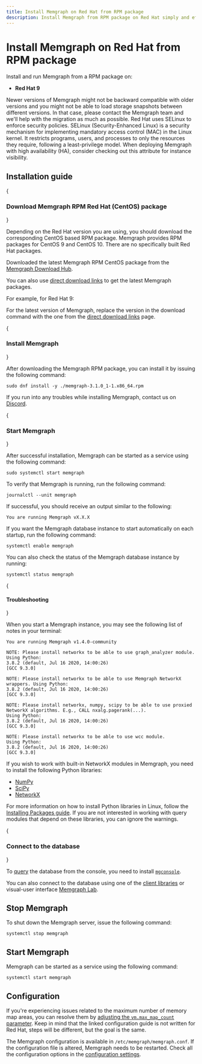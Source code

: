 ```yaml
---
title: Install Memgraph on Red Hat from RPM package
description: Install Memgraph from RPM package on Red Hat simply and efficiently using our documentation. 
---
```



# Install Memgraph on Red Hat from RPM package

Install and run Memgraph from a RPM package on: 
  - **Red Hat 9**

<Callout type="warning"> 
Newer versions of Memgraph might not be backward
compatible with older versions and you might not be able to load storage
snapshots between different versions. In that case, please contact the Memgraph
team and we'll help with the migration as much as possible.
 </Callout>

<Callout type="warning"> 
Red Hat uses SELinux to enforce security policies.
SELinux (Security-Enhanced Linux) is a security mechanism for implementing mandatory access control (MAC) in the Linux kernel.
It restricts programs, users, and processes to only the resources they require, following a least-privilege model.
When deploying Memgraph with high availability (HA), consider checking out this attribute for instance visibility.
 </Callout>

## Installation guide

<Steps>

{<h3 className="custom-header">Download Memgraph RPM Red Hat (CentOS) package</h3>}

Depending on the Red Hat version you are using, you should download the corresponding CentOS based RPM package. Memgraph provides RPM packages for CentOS 9 and CentOS 10. 
There are no specifically built Red Hat packages. 

Downloaded the latest Memgraph RPM CentOS package from the [Memgraph Download
Hub](https://memgraph.com/download/).

You can also use [direct download
links](/getting-started/install-memgraph/direct-download-links) to get the
latest Memgraph packages. 

For example, for Red Hat 9:

<CodeSnippet code="sudo wget https://download.memgraph.com/memgraph/v3.1.0/centos-9/memgraph-3.1.0_1-1.x86_64.rpm" page="install-memgraph/redhat" os="redhat"/>

 

<Callout>

For the latest version of Memgraph, replace the version in the download command
with the one from the [direct download
links](/getting-started/install-memgraph/direct-download-links) page.

</Callout>


{<h3 className="custom-header">Install Memgraph</h3>}

After downloading the Memgraph RPM package, you can install it by issuing the
following command:

``` console
sudo dnf install -y ./memgraph-3.1.0_1-1.x86_64.rpm
```

If you run into any troubles while installing Memgraph, contact us on
[Discord](https://discord.gg/memgraph).

{<h3 className="custom-header">Start Memgraph</h3>}

After successful installation, Memgraph can be started as a service using the
following command:

```
sudo systemctl start memgraph
```
To verify that Memgraph is running, run the following command:

```
journalctl --unit memgraph
```

If successful, you should receive an output similar to the following:

```
You are running Memgraph vX.X.X
```

If you want the Memgraph database instance to start automatically on each startup, run the
following command:

```
systemctl enable memgraph
```

You can also check the status of the Memgraph database instance by running:
```
systemctl status memgraph
```

{<h4 className="custom-header">Troubleshooting</h4>}

When you start a Memgraph instance, you may see the following list of notes in
your terminal:

```
You are running Memgraph v1.4.0-community

NOTE: Please install networkx to be able to use graph_analyzer module. Using Python:
3.8.2 (default, Jul 16 2020, 14:00:26)
[GCC 9.3.0]

NOTE: Please install networkx to be able to use Memgraph NetworkX wrappers. Using Python:
3.8.2 (default, Jul 16 2020, 14:00:26)
[GCC 9.3.0]

NOTE: Please install networkx, numpy, scipy to be able to use proxied NetworkX algorithms. E.g., CALL nxalg.pagerank(...).
Using Python:
3.8.2 (default, Jul 16 2020, 14:00:26)
[GCC 9.3.0]

NOTE: Please install networkx to be able to use wcc module.
Using Python:
3.8.2 (default, Jul 16 2020, 14:00:26)
[GCC 9.3.0]
```

If you wish to work with built-in NetworkX modules in Memgraph, you need to
install the following Python libraries:
* [NumPy](https://numpy.org/)
* [SciPy](https://www.scipy.org/)
* [NetworkX](https://networkx.org/)

For more information on how to install Python libraries in Linux, follow the
[Installing Packages
guide](https://packaging.python.org/tutorials/installing-packages/). If you are
not interested in working with query modules that depend on these libraries, you
can ignore the warnings.

{<h3 className="custom-header">Connect to the database</h3>}

To [query](/querying) the database from the console, you need to install
[`mgconsole`](/getting-started/cli). 

You can also connect to the database using one of the [client
libraries](/client-libraries) or visual-user interface [Memgraph
Lab](/data-visualization).

</Steps>

## Stop Memgraph

To shut down the Memgraph server, issue the following command:

```
systemctl stop memgraph
```

## Start Memgraph

Memgraph can be started as a service using the following command:

```
systemctl start memgraph
```

## Configuration

<Callout type="info">

If you're experiencing issues related to the maximum number of memory map areas,
you can resolve them by [adjusting the `vm.max_map_count`
parameter](/configuration/system-configuration#increasing-memory-map-areas). Keep in
mind that the linked configuration guide is not written for Red Hat, steps will be 
different, but the goal is the same.

</Callout>

The Memgraph configuration is available in `/etc/memgraph/memgraph.conf`. If the
configuration file is altered, Memgraph needs to be restarted. Check all the
configuration options in the [configuration
settings](/database-management/configuration). 



